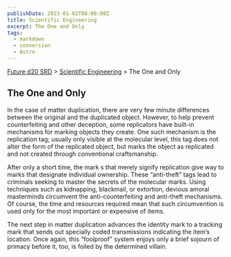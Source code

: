 ```yaml
---
publishDate: 2023-01-02T00:00:00Z
title: Scientific Engineering
excerpt: The One and Only
tags:
  - markdown
  - conversion
  - Astro
---
```






[Future d20 SRD](/#futureD20) > [Scientific Engineering](future-d20-srd-scientific-engineering-index) > The One and Only 




## The One and Only


In the case of matter duplication, there are very few minute differences between the original and the duplicated object. However, to help prevent counterfeiting and other deception, some replicators have built-in mechanisms for marking objects they create. One such mechanism is the replication tag; usually only visible at the molecular level, this tag does not alter the form of the replicated object, but marks the object as replicated and not created through conventional craftsmanship.


After only a short time, the mark s that merely signify replication give way to marks that designate individual ownership. These “anti-theft” tags lead to criminals seeking to master the secrets of the molecular marks. Using techniques such as kidnapping, blackmail, or extortion, devious amoral masterminds circumvent the anti-counterfeiting and anti-theft mechanisms. Of course, the time and resources required mean that such circumvention is used only for the most important or expensive of items.


The next step in matter duplication advances the identity mark to a tracking mark that sends out specially coded transmissions indicating the item’s location. Once again, this “foolproof” system enjoys only a brief sojourn of primacy before it, too, is foiled by the determined villain.



